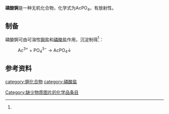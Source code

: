 {{chembox
| Watchedfields = 
| verifiedrevid = 
|CustomizedImage=[[File:Ac3+.svg|69px]][[File:Phosphat-Ion.svg|File:Phosphat-Ion.svg]]
|   ImageName = 磷酸锕(III)<br />actinium(III) phosphate
|   OtherNames = 
| Section1 = {{Chembox Identifiers
|   ChemSpiderID_Ref = 
| ChemSpiderID = 
| InChI =
| InChIKey = 
| SMILES = 
| StdInChI_Ref = 
| StdInChI = 
| StdInChIKey_Ref = 
| StdInChIKey = 
| CASNo = 60840-99-5
| CASNo_Ref = {{cascite|correct|CAS}}
| CASNo_Comment = 半水
| PubChem = 
  }}
| Section2 = {{Chembox Properties
|Ac=1|P=1|O=4
|   Appearance = 
|   Density = 
|   Solubility = 难溶于水<ref name=wj>《无机化学丛书》.第十卷 锕系 锕系后元素. 张青莲 等. 科学出版社. 4.4 锕的化合物. P<sub>76</sub>. ISBN 978-7-03-030572-5</ref>
|   SolubleOther = 
|   MeltingPt = 
|   BoilingPt = 
  }}
| Section3 = {{Chembox Structure
|   Coordination = 
|   CrystalStruct = 
|   SpaceGroup = 
  }}
| Section7 = {{Chembox Hazards
|   EUIndex = 
  }}
| Section8 = {{Chembox Related
| OtherAnions = [[硝酸锕|硝酸锕]]
| OtherCations = [[磷酸钪|磷酸钪]]<br />[[磷酸钇|磷酸钇]]<br />[[磷酸镧|磷酸镧]]
| OtherFunctn = 
| Function = 
| OtherCpds = }}
}}
'''磷酸锕'''是一种无机化合物，化学式为AcPO<sub>4</sub>，有放射性。
==制备==
磷酸锕可由可溶性[[锕|锕]]盐和[[磷酸盐|磷酸盐]]作用，沉淀制得<ref name=wj />：
: Ac<sup>3+</sup> + PO<sub>4</sub><sup>3−</sup> → AcPO<sub>4</sub>↓

==参考资料==
{{reflist}}

{{锕化合物}}
{{磷酸盐}}

[[category:锕化合物|category:锕化合物]]
[[category:磷酸盐|category:磷酸盐]]
[[Category:缺少物质图片的化学品条目|Category:缺少物质图片的化学品条目]]
